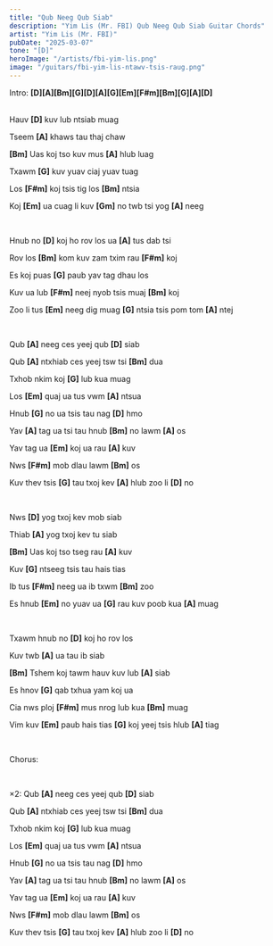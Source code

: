 ```yaml
---
title: "Qub Neeg Qub Siab"
description: "Yim Lis (Mr. FBI) Qub Neeg Qub Siab Guitar Chords"
artist: "Yim Lis (Mr. FBI)"
pubDate: "2025-03-07"
tone: "[D]"
heroImage: "/artists/fbi-yim-lis.png"
image: "/guitars/fbi-yim-lis-ntawv-tsis-raug.png"
---
```


Intro: <b>[D][A][Bm][G][D][A][G][Em][F#m][Bm][G][A][D]</b>

<br />
Hauv <b>[D]</b> kuv lub ntsiab muag

Tseem <b>[A]</b> khaws tau thaj chaw

<b>[Bm]</b> Uas koj tso kuv mus <b>[A]</b> hlub luag

Txawm <b>[G]</b> kuv yuav ciaj yuav tuag

Los <b>[F#m]</b> koj tsis tig los <b>[Bm]</b> ntsia

Koj <b>[Em]</b> ua cuag li kuv <b>[Gm]</b> no twb tsi yog <b>[A]</b> neeg

<br />

Hnub no <b>[D]</b> koj ho rov los ua <b>[A]</b> tus dab tsi

Rov los <b>[Bm]</b> kom kuv zam txim rau <b>[F#m]</b> koj

Es koj puas <b>[G]</b> paub yav tag dhau los

Kuv ua lub <b>[F#m]</b> neej nyob tsis muaj <b>[Bm]</b> koj

Zoo li tus <b>[Em]</b> neeg dig muag <b>[G]</b> ntsia tsis pom tom <b>[A]</b> ntej

<br />

Qub <b>[A]</b> neeg ces yeej qub <b>[D]</b> siab

Qub <b>[A]</b> ntxhiab ces yeej tsw tsi <b>[Bm]</b> dua

Txhob nkim koj <b>[G]</b> lub kua muag

Los <b>[Em]</b> quaj ua tus vwm <b>[A]</b> ntsua

Hnub <b>[G]</b> no ua tsis tau nag <b>[D]</b> hmo

Yav <b>[A]</b> tag ua tsi tau hnub <b>[Bm]</b> no lawm <b>[A]</b> os

Yav tag ua <b>[Em]</b> koj ua rau <b>[A]</b> kuv

Nws <b>[F#m]</b> mob dlau lawm <b>[Bm]</b> os

Kuv thev tsis <b>[G]</b> tau txoj kev <b>[A]</b> hlub zoo li <b>[D]</b> no

<br />

Nws <b>[D]</b> yog txoj kev mob siab

Thiab <b>[A]</b> yog txoj kev tu siab

<b>[Bm]</b> Uas koj tso tseg rau <b>[A]</b> kuv

Kuv <b>[G]</b> ntseeg tsis tau hais tias

Ib tus <b>[F#m]</b> neeg ua ib txwm <b>[Bm]</b> zoo

Es hnub <b>[Em]</b> no yuav ua <b>[G]</b> rau kuv poob kua <b>[A]</b> muag

<br />

Txawm hnub no <b>[D]</b> koj ho rov los

Kuv twb <b>[A]</b> ua tau ib siab

<b>[Bm]</b> Tshem koj tawm hauv kuv lub <b>[A]</b> siab

Es hnov <b>[G]</b> qab txhua yam koj ua

Cia nws ploj <b>[F#m]</b> mus nrog lub kua <b>[Bm]</b> muag

Vim kuv <b>[Em]</b> paub hais tias <b>[G]</b> koj yeej tsis hlub <b>[A]</b> tiag

<br />

Chorus:

<br />

×2: Qub <b>[A]</b> neeg ces yeej qub <b>[D]</b> siab

Qub <b>[A]</b> ntxhiab ces yeej tsw tsi <b>[Bm]</b> dua

Txhob nkim koj <b>[G]</b> lub kua muag

Los <b>[Em]</b> quaj ua tus vwm <b>[A]</b> ntsua

Hnub <b>[G]</b> no ua tsis tau nag <b>[D]</b> hmo

Yav <b>[A]</b> tag ua tsi tau hnub <b>[Bm]</b> no lawm <b>[A]</b> os

Yav tag ua <b>[Em]</b> koj ua rau <b>[A]</b> kuv

Nws <b>[F#m]</b> mob dlau lawm <b>[Bm]</b> os

Kuv thev tsis <b>[G]</b> tau txoj kev <b>[A]</b> hlub zoo li <b>[D]</b> no
